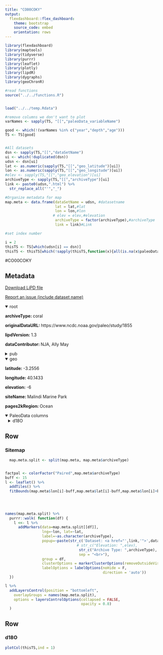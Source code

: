 ```yaml
---
title: "CO00COKY"
output: 
  flexdashboard::flex_dashboard:
    theme: bootstrap
    source_code: embed
    orientation: rows
---
```


```r
library(flexdashboard)
library(maptools)
library(tidyverse)
library(purrr)
library(leaflet)
library(plotly)
library(lipdR)
library(dygraphs)
library(geoChronR)

#read functions
source("../../functions.R")


load("../../temp.Rdata")

#remove columns we don't want to plot
varNames <- sapply(TS, "[[","paleoData_variableName")

good <- which(!(varNames %in% c("year","depth","age")))
TS <- TS[good]


#All datasets
dsn <- sapply(TS,"[[","dataSetName")
ui <- which(!duplicated(dsn))
udsn <- dsn[ui]
lat <- as.numeric(sapply(TS,"[[","geo_latitude")[ui])
lon <- as.numeric(sapply(TS,"[[","geo_longitude")[ui])
#elev <- sapply(TS,"[[","geo_elevation")[ui]
archiveType <- sapply(TS,"[[","archiveType")[ui]
link <- paste0(udsn,".html") %>% 
  str_replace_all("'","_")

#Organize metadata for map
map.meta <- data.frame(dataSetName = udsn, #datasetname
                       lat = lat,#lat
                       lon = lon,#lon
                      # elev = elev,#elevation
                       archiveType = factor(archiveType),#archiveType
                       link = link)#Link

#set index number

i = 2
thisTS <- TS[which(udsn[i] == dsn)]
thisTS <- thisTS[which(!sapply(thisTS,function(x){all(is.na(x$paleoData_values))}))]
```
#CO00COKY

Metadata {.sidebar}
-------------------------------------
[Download LiPD file](CO00COKY.lpd)
            

[Report an issue (include dataset name)](https://github.com/nickmckay/LiPDverse/issues)

<details open style="margin-left: 0px">
<summary>root</summary>
<p style="margin-left: 0px"><strong>archiveType: </strong>coral
<p style="margin-left: 0px"><strong>originalDataURL: </strong>https://www.ncdc.noaa.gov/paleo/study/1855
<p style="margin-left: 0px"><strong>lipdVersion: </strong>1.3
<p style="margin-left: 0px"><strong>dataContributor: </strong>NJA, Ally May
</details>
<details>
<summary>pub</summary>
<details style="margin-left: 10px">
<summary>pub1</summary>
<p style="margin-left: 10px"><strong>author: </strong>Cole, J.E.
<p style="margin-left: 10px"><strong>citeKey: </strong>cole2000tropical
<p style="margin-left: 10px"><strong>journal: </strong>Science
<p style="margin-left: 10px"><strong>volume: </strong>287
<p style="margin-left: 10px"><strong>pages: </strong>-2
<p style="margin-left: 10px"><strong>pubYear: </strong>2000
<p style="margin-left: 10px"><strong>title: </strong>Tropical Pacific Forcing of Decadal SST Variability in the Western Indian Ocean over the Past Two Centuries
<p style="margin-left: 10px"><strong>DOI: </strong>10.1126/science.287.5453.617
</details>
<details style="margin-left: 10px">
<summary>pub2</summary>
<p style="margin-left: 10px"><strong>author: </strong>Auer, Gerald , Piller, Werner E. , Reuter, Markus , Harzhauser, Mathias
<p style="margin-left: 10px"><strong>citeKey: </strong>auer2015correlating
<p style="margin-left: 10px"><strong>journal: </strong>Paleoceanography
<p style="margin-left: 10px"><strong>volume: </strong>30
<p style="margin-left: 10px"><strong>pages: </strong>-2
<p style="margin-left: 10px"><strong>pubYear: </strong>2015
<p style="margin-left: 10px"><strong>title: </strong>Correlating carbon and oxygen isotope events in early to middle Miocene shallow marine carbonates in the Mediterranean region using orbitally tuned chemostratigraphy and lithostratigraphy
<p style="margin-left: 10px"><strong>DOI: </strong>10.1002/2014PA002716
</details>
<details style="margin-left: 10px">
<summary>pub3</summary>
<p style="margin-left: 10px"><strong>author: </strong>Cole, J.E.
<p style="margin-left: 10px"><strong>citeKey: </strong>cole2000ocean2khrDataCitation
<p style="margin-left: 10px"><strong>title: </strong>Ocean2kHR-IndianMalindiCole2000
</details>
</details>
<details open style="margin-left: 0px">
<summary>geo</summary>
<p style="margin-left: 0px"><strong>latitude: </strong>-3.2556
<p style="margin-left: 0px"><strong>longitude: </strong>40.1433
<p style="margin-left: 0px"><strong>elevation: </strong>-6
<p style="margin-left: 0px"><strong>siteName: </strong>Malindi Marine Park
<p style="margin-left: 0px"><strong>pages2kRegion: </strong>Ocean
</details>
<details open>
<summary>PaleoData columns</summary>
<details style="margin-left: 10px">
<summary>d18O</summary>
<p style="margin-left: 10px"><strong>TSid: </strong>Ocean2kHR_001
<p style="margin-left: 10px"><strong>variableName: </strong>d18O
<p style="margin-left: 10px"><strong>units: </strong>permil
<p style="margin-left: 10px"><strong>description: </strong>carbonate
<p style="margin-left: 10px"><strong>useInGlobalTemperatureAnalysis: </strong>TRUE
<details>
<summary>interpretation</summary>
<details style="margin-left: 20px">
<summary>1</summary>
<p style="margin-left: 20px"><strong>interpDirection: </strong>decrease/increase
<p style="margin-left: 20px"><strong>scope: </strong>climate
<p style="margin-left: 20px"><strong>variable: </strong>temperature and salinity
<p style="margin-left: 20px"><strong>variableDetail: </strong>sea surface
</details>
<details style="margin-left: 20px">
<summary>2</summary>
<p style="margin-left: 20px"><strong>basis: </strong>The coral 18O record from this site re- flects primarily SST; a linear regression of coral 18O versus SST yields a slope of0.24 per mil (‰) 18O per 1°C, explaining 47% of the SST variance (20).
<p style="margin-left: 20px"><strong>direction: </strong>negative
<p style="margin-left: 20px"><strong>fraction: </strong>0.47
<p style="margin-left: 20px"><strong>inferredMaterial: </strong>surface seawater
<p style="margin-left: 20px"><strong>integrationTime: </strong>1
<p style="margin-left: 20px"><strong>integrationTimeUncertainty: </strong>.083 to 0.167 yrs
<p style="margin-left: 20px"><strong>integrationTimeUncertaintyType: </strong>chronological
<p style="margin-left: 20px"><strong>integrationTimeUnits: </strong>years
<p style="margin-left: 20px"><strong>mathematicalRelation: </strong>linear
<p style="margin-left: 20px"><strong>rank: </strong>1
<p style="margin-left: 20px"><strong>scope: </strong>isotope
<p style="margin-left: 20px"><strong>variable: </strong>T_water
</details>
<details style="margin-left: 20px">
<summary>3</summary>
<p style="margin-left: 20px"><strong>basis: </strong>additional variability in coral 18O may arise from vari- ations in the 18O of seawater due to precip- itation, evaporation, or runoff, but at this site these changes are likely to be secondary be- cause local rainfall 18O is not strongly de- pleted from average seawater (21) and salin- ity gradients are small (22). Rainfall and SST influences are likely to be additive in terms of annual effect on coral 18O because warmer years tend to be wetter at this site.
<p style="margin-left: 20px"><strong>direction: </strong>positive
<p style="margin-left: 20px"><strong>inferredMaterial: </strong>seawater
<p style="margin-left: 20px"><strong>integrationTime: </strong>1
<p style="margin-left: 20px"><strong>integrationTimeUncertainty: </strong>.083 to 0.167 yrs
<p style="margin-left: 20px"><strong>integrationTimeUncertaintyType: </strong>chronological
<p style="margin-left: 20px"><strong>integrationTimeUnits: </strong>years
<p style="margin-left: 20px"><strong>mathematicalRelation: </strong>linear
<p style="margin-left: 20px"><strong>rank: </strong>2
<p style="margin-left: 20px"><strong>scope: </strong>isotope
<p style="margin-left: 20px"><strong>variable: </strong>Salinity
</details>
</details>
</details>

Row
-----------------------------------------------------------------------

### Sitemap

```r
  map.meta.split <- split(map.meta, map.meta$archiveType)


factpal <- colorFactor("Paired",map.meta$archiveType)
buff <- 15
l <- leaflet() %>% 
  addTiles() %>% 
  fitBounds(map.meta$lon[i]-buff,map.meta$lat[i]-buff,map.meta$lon[i]+buff,map.meta$lat[i]+buff)
  

  
  
names(map.meta.split) %>%
  purrr::walk( function(df) {
    l <<- l %>%
      addMarkers(data=map.meta.split[[df]],
                 lng=~lon, lat=~lat,
                 label=~as.character(archiveType),
                 popup=~paste(str_c('Dataset: <a href="',link,'">',dataSetName,'</a>'),
                                 # str_c("Elevation: ",elev),
                                  str_c("Archive Type: ",archiveType),
                                  sep = "<br>"),
                 group = df,
                 clusterOptions = markerClusterOptions(removeOutsideVisibleBounds = F),
                 labelOptions = labelOptions(noHide = F,
                                             direction = 'auto'))
  })

l %>%
  addLayersControl(position = "bottomleft",
    overlayGroups = names(map.meta.split),
    options = layersControlOptions(collapsed = FALSE,
                                   opacity = 0.8)
  )
```

Row {.tabset .tabset-fade}
-----------------------------------------------------------------------

### d18O
```r
plotCol(thisTS,ind = 1)
```
